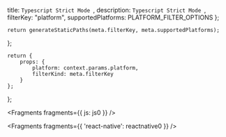   title: `Typescript Strict Mode `,
  description: `Typescript Strict Mode `,
  filterKey: "platform",
  supportedPlatforms: PLATFORM_FILTER_OPTIONS
};
      


    return generateStaticPaths(meta.filterKey, meta.supportedPlatforms);
};

    return {
        props: {
            platform: context.params.platform,
            filterKind: meta.filterKey
        }
    };
};


<Fragments fragments={{ js: js0 }} />


<Fragments fragments={{ 'react-native': reactnative0 }} />
